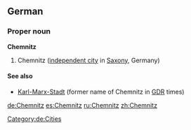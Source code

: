 ==German==
{{wikipedia}}
{{wikipedia|lang=de}}
===Proper noun===
'''Chemnitz'''
# Chemnitz ([[independent city]] in [[Saxony]], Germany)
====See also====
*[[Karl-Marx-Stadt]] (former name of Chemnitz in [[GDR]] times)
[[Category:de:Cities]]

[[de:Chemnitz]]
[[es:Chemnitz]]
[[ru:Chemnitz]]
[[zh:Chemnitz]]